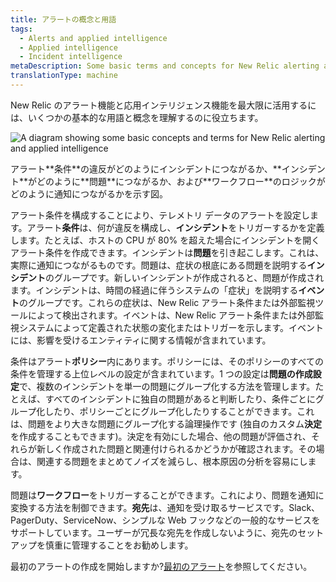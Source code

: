 ```yaml
---
title: アラートの概念と用語
tags:
  - Alerts and applied intelligence
  - Applied intelligence
  - Incident intelligence
metaDescription: Some basic terms and concepts for New Relic alerting and applied intelligence.
translationType: machine
---
```



New Relic のアラート機能と応用インテリジェンス機能を最大限に活用するには、いくつかの基本的な用語と概念を理解するのに役立ちます。

<img
  title="A diagram showing some basic concepts and terms for New Relic alerting and applied intelligence"
  alt="A diagram showing some basic concepts and terms for New Relic alerting and applied intelligence"
  src={accountsAlertingConcepts}
/>

<figcaption>
  アラート**条件**の違反がどのようにインシデントにつながるか、**インシデント**がどのように**問題**につながるか、および**ワークフロー**のロジックがどのように通知につながるかを示す図。  

</figcaption>

アラート条件を構成することにより、テレメトリ データのアラートを設定します。アラート**条件**は、何が違反を構成し、**インシデント**をトリガーするかを定義します。たとえば、ホストの CPU が 80% を超えた場合にインシデントを開くアラート条件を作成できます。インシデントは**問題**を引き起こします。これは、実際に通知につながるものです。問題は、症状の根底にある問題を説明する**インシデント**のグループです。新しいインシデントが作成されると、問題が作成されます。インシデントは、時間の経過に伴うシステムの「症状」を説明する**イベント**のグループです。これらの症状は、New Relic アラート条件または外部監視ツールによって検出されます。イベントは、New Relic アラート条件または外部監視システムによって定義された状態の変化またはトリガーを示します。イベントには、影響を受けるエンティティに関する情報が含まれています。

条件はアラート**ポリシー**内にあります。ポリシーには、そのポリシーのすべての条件を管理する上位レベルの設定が含まれています。1 つの設定は**問題の作成設定**で、複数のインシデントを単一の問題にグループ化する方法を管理します。たとえば、すべてのインシデントに独自の問題があると判断したり、条件ごとにグループ化したり、ポリシーごとにグループ化したりすることができます。これは、問題をより大きな問題にグループ化する論理操作です (独自のカスタム**決定**を作成することもできます)。決定を有効にした場合、他の問題が評価され、それらが新しく作成された問題と関連付けられるかどうかが確認されます。その場合は、関連する問題をまとめてノイズを減らし、根本原因の分析を容易にします。

問題は**ワークフロー**をトリガーすることができます。これにより、問題を通知に変換する方法を制御できます。**宛先**は、通知を受け取るサービスです。Slack、PagerDuty、ServiceNow、シンプルな Web フックなどの一般的なサービスをサポートしています。ユーザーが冗長な宛先を作成しないように、宛先のセットアップを慎重に管理することをお勧めします。

最初のアラートの作成を開始しますか?[最初のアラート](/docs/alerts-applied-intelligence/new-relic-alerts/get-started/your-first-nrql-condition)を参照してください。